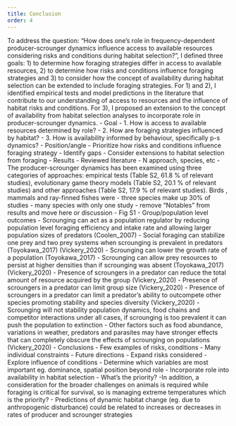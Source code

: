 ```yaml
---
title: Conclusion
order: 4
---
```



To address the question: "How does one's role in frequency-dependent producer-scrounger dynamics influence access to available resources considering risks and conditions during habitat selection?", I defined three goals: 1) to determine how foraging strategies differ in access to available resources, 2) to determine how risks and conditions influence foraging strategies and 3) to consider how the concept of availability during habitat selection can be extended to include foraging strategies. For 1) and 2), I identified empirical tests and model predictions in the literature that contribute to our understanding of access to resources and the influence of habitat risks and conditions. For 3), I proposed an extension to the concept of availability from habitat selection analyses to incorporate role in producer-scrounger dynamics. 
- Goal
	- 1. How is access to available resources determined by role?
	- 2. How are foraging strategies influenced by habitat?
	- 3. How is availability informed by behaviour, specifically p-s dynamics?
- Position/angle
	- Prioritize how risks and conditions influence foraging strategy
	- Identify gaps
	- Consider extensions to habitat selection from foraging
- Results
	- Reviewed literature
	- N approach, species, etc
		- The producer-scrounger dynamics has been examined using three categories of approaches: empirical tests (Table S2, 61.8 % of relevant studies), evolutionary game theory models (Table S2, 20.1 % of relevant studies) and other approaches (Table S2, 17.9 % of relevant studies). Birds , mammals and ray-finned fishes were
		- three species make up 30% of studies
		- many species with only one study
	- remove "Notables" from results and move here or discussion
	- Fig S1
	- Group/population level outcomes
		- Scrounging can act as a population regulator by reducing population level foraging efficiency and intake rate and allowing larger population sizes of predators (Coolen_2007)
		- Social foraging can stabilize one prey and two prey systems when scrounging is prevalent in predators (Toyokawa_2017) (Vickery_2020)
		- Scrounging can lower the growth rate of a population (Toyokawa_2017)
		- Scrounging can allow prey resources to persist at higher densities than if scrounging was absent (Toyokawa_2017) (Vickery_2020)
		- Presence of scroungers in a predator can reduce the total amount of resource acquired by the group (Vickery_2020)
		- Presence of scroungers in a predator can limit group size (Vickery_2020)
		- Presence of scroungers in a predator can limit a predator's ability to outcompete other species promoting stability and species diversity (Vickery_2020)
		- Scrounging will not stability population dynamics, food chains and competitor interactions under all cases, if scrounging is too prevalent it can push the population to extinction  	- Other factors such as food abundance, variations in weather, predators and parasites may have stronger effects that can completely obscure the effects of scrounging on populations (Vickery_2020)
- Conclusions
	- Few examples of risks, conditions
	- Many individual constraints
- Future directions
	- Expand risks considered
	- Explore influence of conditions
	- Determine which variables are most important eg. dominance, spatial position beyond role
	- Incorporate role into availability in habitat selection
	- What's the priority?
		-In addition, a consideration for the broader challenges on animals is required while foraging is critical for survival, so is managing extreme temperatures which is the priority?
		- Predictions of dynamic habitat change (eg. due to anthropogenic disturbance) could be related to increases or decreases in rates of producer and scrounger strategies


